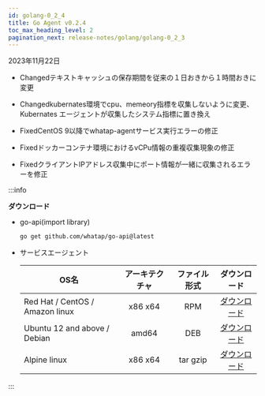 ```yaml
---
id: golang-0_2_4
title: Go Agent v0.2.4
toc_max_heading_level: 2
pagination_next: release-notes/golang/golang-0_2_3
---
```


2023年11月22日

- <Status>Changed</Status>テキストキャッシュの保存期間を従来の１日おきから１時間おきに変更

- <Status>Changed</Status>kubernates環境でcpu、memeory指標を収集しないように変更、Kubernates エージェントが収集したシステム指標に置き換え

- <Status>Fixed</Status>CentOS 9以降でwhatap-agentサービス実行エラーの修正

- <Status>Fixed</Status>ドッカーコンテナ環境におけるvCPu情報の重複収集現象の修正

- <Status>Fixed</Status>クライアントIPアドレス収集中にポート情報が一緒に収集されるエラーを修正

:::info

**ダウンロード**

- go-api(import library)

  ```bash
  go get github.com/whatap/go-api@latest
  ```

- サービスエージェント

  | OS名                             | アーキテクチャ |  ファイル形式  |                                     ダウンロード                                    |
  | ------------------------------- | :-----: | :------: | :---------------------------------------------------------------------------: |
  | Red Hat / CentOS / Amazon linux | x86 x64 |    RPM   | [ダウンロード](http://repo.whatap.io/centos/6/x86_64/whatap-agent-0.2-4.x86_64.rpm) |
  | Ubuntu 12 and above / Debian    |  amd64  |    DEB   |  [ダウンロード](http://repo.whatap.io/debian/unstable/whatap-agent_0.2.4_amd64.deb) |
  | Alpine linux                    | x86 x64 | tar gzip |    [ダウンロード](http://repo.whatap.io/alpine/x86_64/whatap-agent-0.2.4.tar.gz)    |

:::

